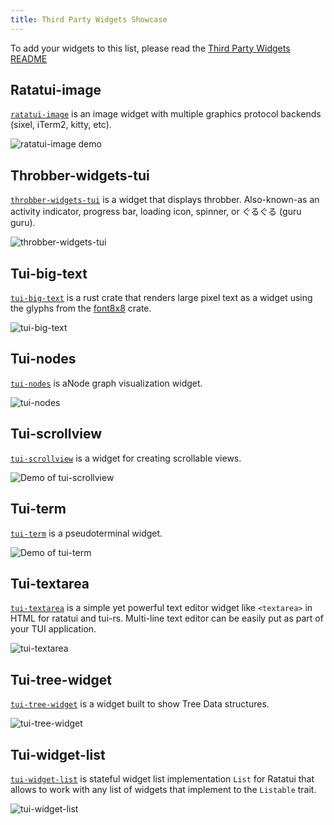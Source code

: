 ```yaml
---
title: Third Party Widgets Showcase
---
```



To add your widgets to this list, please read the
[Third Party Widgets README](https://github.com/ratatui-org/ratatui-website/tree/main/code/widget-showcase-third-party/README.md)

## Ratatui-image <LinkBadge text="Crate" href="https://crates.io/crates/ratatui-image" /> <LinkBadge text="Docs" href="https://docs.rs/ratatui-image" /> <LinkBadge text="GitHub" href="https://github.com/benjajaja/ratatui-image" />

[`ratatui-image`](https://crates.io/crates/ratatui-image) is an image widget with multiple graphics
protocol backends (sixel, iTerm2, kitty, etc).

![ratatui-image demo](https://github.com/benjajaja/ratatui-image/blob/master/assets/test_screenshot.png?raw=true)

## Throbber-widgets-tui <LinkBadge text="Crate" href="https://crates.io/crates/throbber-widgets-tui" /> <LinkBadge text="Docs" href="https://docs.rs/throbber-widgets-tui" /> <LinkBadge text="GitHub" href="https://github.com/arkbig/throbber-widgets-tui" />

[`throbber-widgets-tui`](https://crates.io/crates/throbber-widgets-tui) is a widget that displays
throbber. Also-known-as an activity indicator, progress bar, loading icon, spinner, or ぐるぐる
(guru guru).

![throbber-widgets-tui](./throbber-widgets-tui.gif)

## Tui-big-text <LinkBadge text="Crate" href="https://crates.io/crates/tui-big-text" /> <LinkBadge text="Docs" href="https://docs.rs/tui-big-text" /> <LinkBadge text="GitHub" href="https://github.com/joshka/tui-big-text" />

[`tui-big-text`](https://crates.io/crates/tui-big-text) is a rust crate that renders large pixel
text as a widget using the glyphs from the [font8x8](https://crates.io/crates/font8x8) crate.

![tui-big-text](./tui-big-text.png)

## Tui-nodes <LinkBadge text="Crate" href="https://crates.io/crates/tui-nodes" /> <LinkBadge text="Docs" href="https://docs.rs/tui-nodes" /> <LinkBadge text="Sourcehut" href="https://git.sr.ht/~jaxter184/tui-nodes" />

[`tui-nodes`](https://crates.io/crates/tui-nodes) is aNode graph visualization widget.

![tui-nodes](./tui-nodes.gif)

## Tui-scrollview <LinkBadge text="Crate" href="https://crates.io/crates/tui-scrollview" /> <LinkBadge text="Docs" href="https://docs.rs/tui-scrollview" /> <LinkBadge text="GitHub" href="https://github.com/joshka/tui-scrollview" />

[`tui-scrollview`](https://crates.io/crates/tui-scrollview) is a widget for creating scrollable
views.

![Demo of tui-scrollview](https://vhs.charm.sh/vhs-6PuT3pdwSTp4aTvKrCBx9F.gif)

## Tui-term <LinkBadge text="Crate" href="https://crates.io/crates/tui-term" /> <LinkBadge text="Docs" href="https://docs.rs/tui-term" /> <LinkBadge text="GitHub" href="https://github.com/a-kenji/tui-term" />

[`tui-term`](https://crates.io/crates/tui-term) is a pseudoterminal widget.

![Demo of tui-term](https://vhs.charm.sh/vhs-4zK1zlTOSueAmlOkZlssBr.gif)

## Tui-textarea <LinkBadge text="Crate" href="https://crates.io/crates/tui-textarea" /> <LinkBadge text="Docs" href="https://docs.rs/tui-textarea" /> <LinkBadge text="GitHub" href="https://github.com/rhysd/tui-textarea" />

[`tui-textarea`](https://crates.io/crates/tui-textarea) is a simple yet powerful text editor widget
like `<textarea>` in HTML for ratatui and tui-rs. Multi-line text editor can be easily put as part
of your TUI application.

![tui-textarea](./tui-textarea.gif)

## Tui-tree-widget <LinkBadge text="Crate" href="https://crates.io/crates/tui-tree-widget" /> <LinkBadge text="Docs" href="https://docs.rs/tui-tree-widget" /> <LinkBadge text="GitHub" href="https://github.com/EdJoPaTo/tui-rs-tree-widget" />

[`tui-tree-widget`](https://crates.io/crates/tui-tree-widget) is a widget built to show Tree Data
structures.

![tui-tree-widget](./tui-treeview.gif)

## Tui-widget-list <LinkBadge text="Crate" href="https://crates.io/crates/tui-widget-list" /> <LinkBadge text="Docs" href="https://docs.rs/tui-widget-list" /> <LinkBadge text="GitHub" href="https://github.com/preiter93/tui-widget-list" />

[`tui-widget-list`](https://crates.io/crates/tui-widget-list) is stateful widget list implementation
`List` for Ratatui that allows to work with any list of widgets that implement to the `Listable`
trait.

![tui-widget-list](./tui-widget-list.gif)
